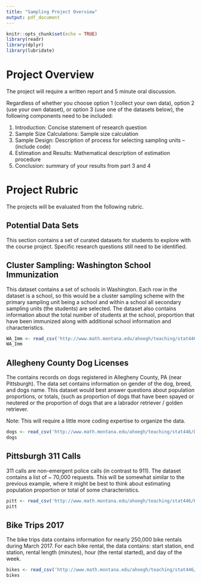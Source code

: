 ```yaml
---
title: "Sampling Project Overview"
output: pdf_document
---
```


```r
knitr::opts_chunk$set(echo = TRUE)
library(readr)
library(dplyr)
library(lubridate)
```

# Project Overview

The project will require a written report and 5 minute oral discussion.

Regardless of whether you choose option 1 (collect your own data), option 2 (use your own dataset), or option 3 (use one of the datasets below), the following components need to be included:

1. Introduction: Concise statement of research question
2. Sample Size Calculations: Sample size calculation
3. Sample Design: Description of process for selecting sampling units -- (include code)
4. Estimation and Results: Mathematical description of estimation procedure
5. Conclusion: summary of your results from part 3 and 4

# Project Rubric
The projects will be evaluated from the following rubric. 

\begin{table}[h]
\scriptsize
\begin{center}
\begin{tabular}{|p{.2\linewidth}|p{.6\linewidth}|p{.08\linewidth}|}
\hline
{\large \bf Component}&{\large \bf Expectation} & {\large \bf Points} \\
\hline
\multicolumn{2}{|l|}{{\bf Introduction} }& {\bf 10} \\
\hline
 &Provide thorough overview and background information about the problem you are studying. &5\\
\hline
 &Clearly articulate the research questions you are trying to answer. &5\\
\hline
\multicolumn{2}{|l|}{{\bf Sample Size Calculations} }& {\bf 10} \\
\hline
 &Provide thorough discussion of sample size calculations, including discussion on choosing $d$ the desired margin of error and how $S^2$ is estimated. &10\\
\hline
\multicolumn{2}{|l|}{{\bf Sample Design} }& {\bf 10} \\
\hline
 &Discuss how the data will be collected (e.g. survey, visual observation, sampling from existing data file, ect...) &5\\
\hline
 &Describe and justify your sampling design. Why is this the most appropriate procedure to answer your research questions? &5\\
\hline
\multicolumn{2}{|l|}{{\bf Estimation} }& {\bf 15} \\
\hline
 &Describe your estimation procedure, (e.g. SRS, regression, ect...) and justify why this is the best method for estimation. &5\\
\hline
 & Compute point estimates and confidence intervals for your quantities of interest. Detail the confidence interval procedure and discuss any implicit assumptions. &10\\
\hline
\multicolumn{2}{|l|}{{\bf Summary of Findings} }& {\bf 10} \\
\hline
 &Describe your results of your estimation procedure and the inferences you can make in regards to your defined research question. What is the target audience Note any problems with scope of inference of limitations in your results. &10\\
 \hline
\multicolumn{2}{|l|}{{\bf Other} }& {\bf 25} \\
\hline
 &Include code for reproducible research? &5\\
\hline
 &Presentation is well rehearsed and engaging, stayed within specified time limits. &10\\
\hline
 &Written paper is easy to read, contains proper structure, and grammar. &10\\
\hline
\end{tabular}
\end{center}
\end{table}

\newpage

## Potential Data Sets
This section contains a set of curated datasets for students to explore with the course project. Specific research questions still need to be identified.

## Cluster Sampling: Washington School Immunization
This dataset contains a set of schools in Washington. Each row in the dataset is a school, so this would be a cluster sampling scheme with the primary sampling unit being a school and within a school all secondary sampling units (the students) are selected. The dataset also contains information about the total number of students at the school, proportion that have been immunized along with additional school information and characteristics.

```r
WA_Imm <- read_csv('http://www.math.montana.edu/ahoegh/teaching/stat446/WA_Immunization.csv')
WA_Imm
```


## Allegheny County Dog Licenses

The contains records on dogs registered in Allegheny County, PA (near Pittsburgh). The data set contains information on gender of the dog, breed, and dogs name. This dataset would best answer questions about population proportions, or totals, (such as proportion of dogs that have been spayed or neutered or the proportion of dogs that are a labrador retriever / golden retriever.

Note: This will require a little more coding expertise to organize the data.


```r
dogs <- read_csv('http://www.math.montana.edu/ahoegh/teaching/stat446/Dogs.csv')
dogs
```


## Pittsburgh 311 Calls

311 calls are non-emergent police calls (in contrast to 911). The dataset contains a list of ~ 70,000 requests. This will be somewhat similar to the previous example, where it might be best to think about estimating population proportion or total of some characteristics. 

```r
pitt <- read_csv('http://www.math.montana.edu/ahoegh/teaching/stat446/Pitt311.csv')
pitt
```

## Bike Trips 2017

The bike trips data contains information for nearly 250,000 bike rentals during March 2017. For each bike rental, the data contains: start station, end station, rental length (minutes), hour (the rental started), and day of the week.

```r
bikes <- read_csv('http://www.math.montana.edu/ahoegh/teaching/stat446/Bike_Trips.csv')
bikes
```




